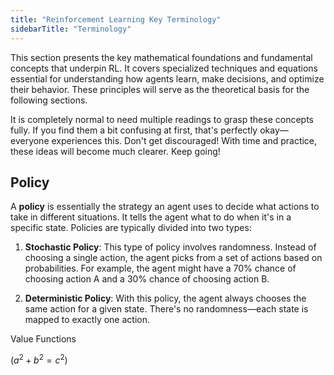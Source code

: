 ```yaml
---
title: "Reinforcement Learning Key Terminology"
sidebarTitle: "Terminology"
---
```


This section presents the key mathematical foundations and fundamental concepts that underpin RL. It covers specialized techniques and equations essential for understanding how agents learn, make decisions, and optimize their behavior. These principles will serve as the theoretical basis for the following sections.

<Tip>
  It is completely normal to need multiple readings to grasp these concepts fully. If you find them a bit confusing at first, that's perfectly okay—everyone experiences this. Don't get discouraged! With time and practice, these ideas will become much clearer. Keep going!
</Tip>

## <Icon icon="brain-circuit" />  Policy&#x20;

A **policy** is essentially the strategy an agent uses to decide what actions to take in different situations. It tells the agent what to do when it's in a specific state. Policies are typically divided into two types:

1. **Stochastic Policy**: This type of policy involves randomness. Instead of choosing a single action, the agent picks from a set of actions based on probabilities. For example, the agent might have a 70% chance of choosing action A and a 30% chance of choosing action B.

2. **Deterministic Policy**: With this policy, the agent always chooses the same action for a given state. There's no randomness—each state is mapped to exactly one action.

<Icon icon="brain-circuit" /> Value Functions

$(a^2 + b^2 = c^2)$